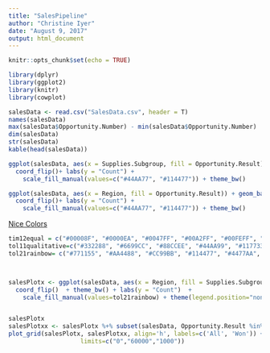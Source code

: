 ```yaml
---
title: "SalesPipeline"
author: "Christine Iyer"
date: "August 9, 2017"
output: html_document
---
```


```r
knitr::opts_chunk$set(echo = TRUE)
```

```r
library(dplyr)
library(ggplot2)
library(knitr)
library(cowplot)


```




```r
salesData <- read.csv("SalesData.csv", header = T)
names(salesData)
max(salesData$Opportunity.Number) - min(salesData$Opportunity.Number)
dim(salesData)
str(salesData)
kable(head(salesData))

```


```r
ggplot(salesData, aes(x = Supplies.Subgroup, fill = Opportunity.Result)) + geom_bar() + theme(axis.text.x = element_text(angle = 90, hjust = 1)) +
  coord_flip()+ labs(y = "Count") + 
    scale_fill_manual(values=c("#44AA77", "#114477")) + theme_bw()
```

```r
ggplot(salesData, aes(x = Region, fill = Opportunity.Result)) + geom_bar() + theme(axis.text.x = element_text(angle = 90, hjust = 1)) +
  coord_flip()+ labs(y = "Count") + 
    scale_fill_manual(values=c("#44AA77", "#114477")) + theme_bw()
```

[Nice Colors](https://www.r-bloggers.com/the-paul-tol-21-color-salute/)

```r
tim12equal = c("#00008F", "#0000EA", "#0047FF", "#00A2FF", "#00FEFF", "#5AFFA5", "#B5FF4A", "#FFED00", "#FF9200", "#FF3700", "#DB0000", "#800000", "#6699CC", "#88CCEE")
tol11qualitative=c("#332288", "#6699CC", "#88CCEE", "#44AA99", "#117733", "#999933", "#DDCC77", "#661100", "#CC6677", "#00A2FF", "#00FEFF")
tol21rainbow= c("#771155", "#AA4488", "#CC99BB", "#114477", "#4477AA", "#77AADD", "#117777", "#44AAAA", "#77CCCC", "#117744", "#44AA77", "#88CCAA", "#777711", "#AAAA44", "#DDDD77", "#774411", "#AA7744", "#DDAA77", "#771122", "#AA4455", "#DD7788")



salesPlotx <- ggplot(salesData, aes(x = Region, fill = Supplies.Subgroup)) + geom_bar() + theme(axis.text.x = element_text(angle = 90, hjust = 1)) +
  coord_flip()  + theme_bw() + labs(y = "Count")  +
    scale_fill_manual(values=tol21rainbow) + theme(legend.position="none")


salesPlotx
salesPlotxx <- salesPlotx %+% subset(salesData, Opportunity.Result %in% c("Won") )
plot_grid(salesPlotx, salesPlotxx, align='h', labels=c('All', 'Won')) + scale_x_discrete(name ="Dose (mg)", 
                    limits=c("0","60000","1000"))
```

